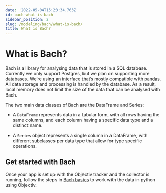 ```yaml
---
date: '2022-05-04T15:23:34.763Z'
id: bach-what-is-bach
sidebar_position: 2
slug: /modeling/bach/what-is-bach/
title: What is Bach?
---
```


# What is Bach?

Bach is a library for analysing data that is stored in a SQL database. Currently we only support Postgres,
but we plan on supporting more databases. We’re using an interface that’s mostly compatible with [pandas](https://pandas.pydata.org/docs/reference/index.html). All data storage and
processing is handled by the database. As a result, local memory does not limit the size of the data that
can be analysed with Bach.

The two main data classes of Bach are the DataFrame and Series:

* A `DataFrame` represents data in a tabular form, with all rows having the same
columns, and each column having a specific data type and a distinct name.


* A `Series` object represents a single column in a DataFrame, with
different subclasses per data type that allow for type specific operations.



## Get started with Bach

Once your app is set up with the Objectiv tracker and the collector is running, follow the steps in
[Bach basics](/docs/modeling/bach/examples) to work with the data in python using Objectiv.
